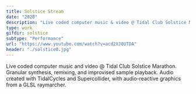 ```yaml
---
title: Solstice Stream
date: "2020"
description: "Live coded computer music & video @ Tidal Club Solstice Marathon. Granular synthesis, remixing, & improvised sample playback."
type: work
gifdir: solstice
subtype: "Performance"
url: "https://www.youtube.com/watch?v=acd2XJ0UTDA"
header: "./solstice0.jpg"
---
```


Live coded computer music and video @ Tidal Club Solstice Marathon. Granular synthesis, remixing, and improvised sample playback. Audio created with TidalCycles and Supercollider, with audio-reactive graphics from a GLSL raymarcher.
